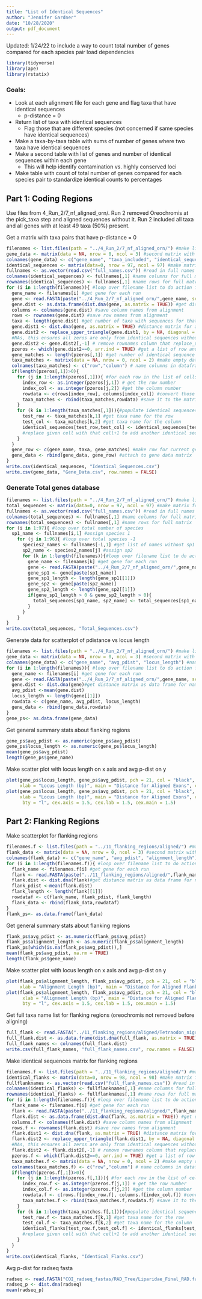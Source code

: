 ```yaml
---
title: "List of Identical Sequences"
author: "Jennifer Gardner"
date: "10/28/2020"
output: pdf_document
---
```

Updated: 1/24/22 to include a way to count total number of genes compared for each species pair
load dependencies
```r
library(tidyverse)
library(ape)
library(rstatix)
```



### Goals:
* Look at each alignment file for each gene and flag taxa that have identical sequences
  * p-distance = 0
* Return list of taxa with identical sequences
  * Flag those that are different species (not concerned if same species have identical sequences)
* Make a taxa-by-taxa table with sums of number of genes where two taxa have identical sequences
* Make a second table with list of genes and number of identical sequences within each gene
  * This will help identify contamination vs. highly conserved loci
* Make table with count of total number of genes compared for each species pair to standardize identical counts to percentages


## Part 1: Coding Regions

Use files from 4_Run_2/7_nf_aligned_orn/. Run 2 removed Oreochromis at the pick_taxa step and aligned sequences without it. Run 2 included all taxa and all genes with at least 49 taxa (50%) present. 

Get a matrix with taxa pairs that have p-distance = 0

```r
filenames <- list.files(path = "../4_Run_2/7_nf_aligned_orn/") #make list of filenames of gene alignment fastas
gene_data <- matrix(data = NA, nrow = 0, ncol = 3) #second matrix with gene info
colnames(gene_data) <- c("gene_name", "taxa_included", "identical_sequences") #naming columns for gene info matrix
identical_sequences <- matrix(data=0, nrow = 97, ncol = 97) #make matrix for tallying identical sequences
fullnames <- as.vector(read.csv("full_names.csv")) #read in full names
colnames(identical_sequences) <- fullnames[,1] #name columns for full matrix
rownames(identical_sequences) <- fullnames[,1] #name rows for full matrix
for (i in 1:length(filenames)){ #loop over filename list to do action for each gene in folder
  gene_name <- filenames[i] #get gene for each run
  gene <- read.FASTA(paste("../4_Run_2/7_nf_aligned_orn/",gene_name, sep = "")) #read in gene alignment
  gene.dist <- as.data.frame(dist.dna(gene, as.matrix = TRUE)) #get distance matrix as data frame for names
  columns <- colnames(gene.dist) #save column names from alignment
  rows <- rownames(gene.dist) #save row names from alignment
  taxa <- length(gene.dist) #get number of taxa with sequences for that gene
  gene.dist1 <- dist.dna(gene, as.matrix = TRUE) #distance matrix for analysis
  gene.dist2 <- replace_upper_triangle(gene.dist1, by = NA, diagonal = FALSE) #replace upper triangle and diagonal with
  #NAs, this ensures all zeros are only from identical sequences without duplicates or self matches
  gene.dist2 <- gene.dist2[,-1] # remove rownames column that replace_upper_triangle generates
  pzeros <- which(gene.dist2==0, arr.ind = TRUE) #get a list of row and column numbers where p-dist = 0
  gene_matches <- length(pzeros[,1]) #get number of identical sequence pairs for this gene
  taxa_matches <- matrix(data = NA, nrow = 0, ncol = 2) #make empty data frame to save taxa matches
  colnames(taxa_matches) <- c("row","column") # name columns in dataframe
  if(length(pzeros[,1])>0){
    for (j in 1:length(pzeros[,1])){ #for each row in the list of cells where p-dist =0
      index_row <- as.integer(pzeros[j,1]) # get the row number
      index_col <- as.integer(pzeros[j,2]) #get the column number
      rowdata <- c(rows[index_row], columns[index_col]) #convert those to taxa names based on row/column names above
      taxa_matches <- rbind(taxa_matches,rowdata) #save it to the matrix created before for loop
    }
    for (k in 1:length(taxa_matches[,1])){#populate identical sequences matrix
      test_row <- taxa_matches[k,1] #get taxa name for the row
      test_col <- taxa_matches[k,2] #get taxa name for the column
      identical_sequences[test_row,test_col] <- identical_sequences[test_row,test_col] +1
      #replace given cell with that cell+1 to add another identical sequence to it.
    }
  }
  gene_row <- c(gene_name, taxa, gene_matches) #make row for current gene
  gene_data <- rbind(gene_data, gene_row) #attach to gene data matrix
}
write.csv(identical_sequences, "Identical_Sequences.csv")
write.csv(gene_data, "Gene_Data.csv", row.names = FALSE)
```

### Generate Total genes database
```r
filenames <- list.files(path = "../4_Run_2/7_nf_aligned_orn/") #make list of filenames of gene alignment fastas
total_sequences <- matrix(data=0, nrow = 97, ncol = 97) #make matrix for tallying total genes found in both species in the pair
fullnames <- as.vector(read.csv("full_names.csv")) #read in full names
colnames(total_sequences) <- fullnames[,1] #name columns for full matrix
rownames(total_sequences) <- fullnames[,1] #name rows for full matrix
for (i in 1:97){ #loop over total number of species
  sp1_name <- fullnames[i,1] #assign species 1
    for (j in 1:96){ #loop over total species -1
      species2_names <- fullnames[-i,1] #get list of names without sp1
      sp2_name <- species2_names[j] #assign sp2
      for (k in 1:length(filenames)){#loop over filename list to do action for each gene in folder
        gene_name <- filenames[k] #get gene for each run
        gene <- read.FASTA(paste("../4_Run_2/7_nf_aligned_orn/",gene_name, sep = "")) #read in gene alignment
        gene_sp1 <- gene[paste(sp1_name)]
        gene_sp1_length <- length(gene_sp1[[1]])
        gene_sp2 <- gene[paste(sp2_name)]
        gene_sp2_length <- length(gene_sp2[[1]])
        if(gene_sp1_length > 0 & gene_sp2_length > 0){
          total_sequences[sp1_name, sp2_name] <- total_sequences[sp1_name, sp2_name] + 1
        }
      }
    }
}
write.csv(total_sequences, "Total_Sequences.csv")
```

Generate data for scatterplot of pdistance vs locus length
```r
filenames <- list.files(path = "../4_Run_2/7_nf_aligned_orn/") #make list of filenames of gene alignment fastas
gene_data <- matrix(data = NA, nrow = 0, ncol = 3) #second matrix with gene info
colnames(gene_data) <- c("gene_name", "avg_pdist", "locus_length") #naming columns for gene info matrix
for (i in 1:length(filenames)){ #loop over filename list to do action for each gene in folder
  gene_name <- filenames[i] #get gene for each run
  gene <- read.FASTA(paste("../4_Run_2/7_nf_aligned_orn/",gene_name, sep = "")) #read in gene alignment
  gene.dist <- dist.dna(gene)#get distance matrix as data frame for names
  avg_pdist <-mean(gene.dist)
  locus_length <- length(gene[[1]])
  rowdata <- c(gene_name, avg_pdist, locus_length)
  gene_data <- rbind(gene_data,rowdata)
}
gene_ps<- as.data.frame(gene_data)

```

Get general summary stats about flanking regions
```r
gene_ps$avg_pdist <- as.numeric(gene_ps$avg_pdist)
gene_ps$locus_length <- as.numeric(gene_ps$locus_length)
mean(gene_ps$avg_pdist)
length(gene_ps$gene_name)
```

Make scatter plot with locus length on x axis and avg p-dist on y
```r
plot(gene_ps$locus_length, gene_ps$avg_pdist, pch = 21, col = "black", bg = "grey60", ylab = "Average P-Distance",
     xlab = "Locus Length (bp)", main = "Distance for Aligned Exons", cex = 1.25, bty = "l", cex.axis = 1.5, cex.lab = 1.5, cex.main = 1.5)
plot(gene_ps$locus_length, gene_ps$avg_pdist, pch = 21, col = "black", bg = "grey60", ylab = "Average P-Distance",
     xlab = "Locus Length (bp)", main = "Distance for Aligned Exons", cex = 1.25, xlim = c(90,600), ylim = c(0,0.05),
      bty = "l", cex.axis = 1.5, cex.lab = 1.5, cex.main = 1.5)
```


## Part 2: Flanking Regions
Make scatterplot for flanking regions
```r
filenames.f <- list.files(path = "../11_flanking_regions/aligned/") #make list of filenames of gene alignment fastas
flank_data <- matrix(data = NA, nrow = 0, ncol = 3) #second matrix with gene info
colnames(flank_data) <- c("gene_name", "avg_pdist", "alignment_length") #naming columns for gene info matrix
for (i in 1:length(filenames.f)){ #loop over filename list to do action for each gene in folder
  flank_name <- filenames.f[i] #get gene for each run
  flank <- read.FASTA(paste("../11_flanking_regions/aligned/",flank_name, sep = "")) #read in gene alignment
  flank.dist <- dist.dna(flank)#get distance matrix as data frame for names
  flank_pdist <-mean(flank.dist)
  flank_length <- length(flank[[1]])
  rowdataf <- c(flank_name, flank_pdist, flank_length)
  flank_data <- rbind(flank_data,rowdataf)
}
flank_ps<- as.data.frame(flank_data)
```

Get general summary stats about flanking regions
```r
flank_ps$avg_pdist <- as.numeric(flank_ps$avg_pdist)
flank_ps$alignment_length <- as.numeric(flank_ps$alignment_length)
flank_ps[which(is.na(flank_ps$avg_pdist)),]
mean(flank_ps$avg_pdist, na.rm = TRUE)
length(flank_ps$gene_name)
```


Make scatter plot with locus length on x axis and avg p-dist on y
```r
plot(flank_ps$alignment_length, flank_ps$avg_pdist, pch = 21, col = "black", bg = "grey60", ylab = "Average P-Distance",
     xlab = "Alignment Length (bp)", main = "Distance for Aligned Flanking Regions", cex = 1.25, bty = "l", cex.axis = 1.5, cex.lab = 1.5, cex.main = 1.5)
plot(flank_ps$alignment_length, flank_ps$avg_pdist, pch = 21, col = "black", bg = "grey60", ylab = "Average P-Distance",
      xlab = "Alignment Length (bp)", main = "Distance for Aligned Flanking Regions", cex = 1.25, xlim = c(500,1500), ylim = c(0,0.05),
      bty = "l", cex.axis = 1.5, cex.lab = 1.5, cex.main = 1.5)
```

Get full taxa name list for flanking regions (oreochromis not removed before aligning)
```r
full_flank <- read.FASTA("../11_flanking_regions/aligned/Tetraodon_nigroviridis.9.948265.948133.aln.fas")
full_flank.dist <- as.data.frame(dist.dna(full_flank, as.matrix = TRUE))
full_flank_names <- colnames(full_flank.dist)
write.csv(full_flank_names, "full_flank_names.csv", row.names = FALSE)
```

Make identical sequences matrix for flanking regions
```r
filenames.f <- list.files(path = "../11_flanking_regions/aligned/") #make list of filenames of gene alignment fastas
identical_flanks <- matrix(data=0, nrow = 98, ncol = 98) #make matrix for tallying identical sequences
fullflanknames <- as.vector(read.csv("full_flank_names.csv")) #read in full names
colnames(identical_flanks) <- fullflanknames[,1] #name columns for full matrix
rownames(identical_flanks) <- fullflanknames[,1] #name rows for full matrix
for (i in 1:length(filenames.f)){ #loop over filename list to do action for each gene in folder
  flank_name <- filenames.f[i] #get gene for each run
  flank <- read.FASTA(paste("../11_flanking_regions/aligned/",flank_name, sep = "")) #read in gene alignment
  flank.dist <- as.data.frame(dist.dna(flank, as.matrix = TRUE)) #get distance matrix as data frame for names
  columns.f <- colnames(flank.dist) #save column names from alignment
  rows.f <- rownames(flank.dist) #save row names from alignment
  flank.dist1 <- dist.dna(flank, as.matrix = TRUE) #distance matrix for analysis
  flank.dist2 <- replace_upper_triangle(flank.dist1, by = NA, diagonal = FALSE) #replace upper triangle and diagonal with
  #NAs, this ensures all zeros are only from identical sequences without duplicates or self matches
  flank.dist2 <- flank.dist2[,-1] # remove rownames column that replace_upper_triangle generates
  pzeros.f <- which(flank.dist2==0, arr.ind = TRUE) #get a list of row and column numbers where p-dist = 0
  taxa_matches.f <- matrix(data = NA, nrow = 0, ncol = 2) #make empty data frame to save taxa matches
  colnames(taxa_matches.f) <- c("row","column") # name columns in dataframe
  if(length(pzeros.f[,1])>0){
    for (j in 1:length(pzeros.f[,1])){ #for each row in the list of cells where p-dist =0
      index_row.f <- as.integer(pzeros.f[j,1]) # get the row number
      index_col.f <- as.integer(pzeros.f[j,2]) #get the column number
      rowdata.f <- c(rows.f[index_row.f], columns.f[index_col.f]) #convert those to taxa names based on row/column names above
      taxa_matches.f <- rbind(taxa_matches.f,rowdata.f) #save it to the matrix created before for loop
    }
    for (k in 1:length(taxa_matches.f[,1])){#populate identical sequences matrix
      test_row.f <- taxa_matches.f[k,1] #get taxa name for the row
      test_col.f <- taxa_matches.f[k,2] #get taxa name for the column
      identical_flanks[test_row.f,test_col.f] <- identical_flanks[test_row.f,test_col.f] +1
      #replace given cell with that cell+1 to add another identical sequence to it.
    }
  }
}
write.csv(identical_flanks, "Identical_Flanks.csv")
```


Avg p-dist for radseq fasta
```r
radseq <- read.FASTA("COI_radseq_fastas/RAD_Tree/Liparidae_Final_RAD.fas")
radseq_p <- dist.dna(radseq)
mean(radseq_p)
```



